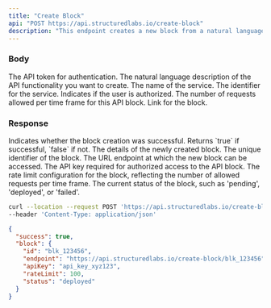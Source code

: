```yaml
---
title: "Create Block"
api: "POST https://api.structuredlabs.io/create-block"
description: "This endpoint creates a new block from a natural language description."
---
```


### Body

<ParamField query="apiToken" type="string" optional="false">
  The API token for authentication.
</ParamField>

<ParamField query="prompt" type="string" optional="false">
  The natural language description of the API functionality you want to create.
</ParamField>

<ParamField query="serviceName" type="string" optional="false">
  The name of the service.
</ParamField>

<ParamField query="serviceId" type="string" optional="false">
  The identifier for the service.
</ParamField>

<ParamField query="isAuthorized" type="boolean" optional="false">
  Indicates if the user is authorized.
</ParamField>

<ParamField query="rateLimit" type="string" optional="false">
  The number of requests allowed per time frame for this API block.
</ParamField>

<ParamField query="serviceLink" type="string" optional="false">
  Link for the block.
</ParamField>

### Response

<ResponseField name="success" type="boolean">
  Indicates whether the block creation was successful. Returns `true` if successful, `false` if not.
</ResponseField>
<ResponseField name="block" type="object">
The details of the newly created block.

<Expandable title="Toggle object">
<ResponseField name="id" type="string">
  The unique identifier of the block.
</ResponseField>
<ResponseField name="endpoint" type="string">
  The URL endpoint at which the new block can be accessed.
</ResponseField>
<ResponseField name="apiKey" type="string">
  The API key required for authorized access to the API block.
</ResponseField>
<ResponseField name="rateLimit" type="number">
  The rate limit configuration for the block, reflecting the number of allowed requests per time frame.
</ResponseField>
<ResponseField name="status" type="string">
  The current status of the block, such as 'pending', 'deployed', or 'failed'.
</ResponseField>
</Expandable>
</ResponseField>

<RequestExample>

```bash Example Request
curl --location --request POST 'https://api.structuredlabs.io/create-block?apiToken={apiToken}&prompt={prompt}&serviceName={serviceName}&serviceId={serviceId}&isAuthorized={isAuthorized}&rateLimit={rateLimit}&serviceLink={serviceLink}' \
--header 'Content-Type: application/json'
```

</RequestExample>

<ResponseExample>

```json Response
{
  "success": true,
  "block": {
    "id": "blk_123456",
    "endpoint": "https://api.structuredlabs.io/create-block/blk_123456",
    "apiKey": "api_key_xyz123",
    "rateLimit": 100,
    "status": "deployed"
  }
}
```

</ResponseExample>

